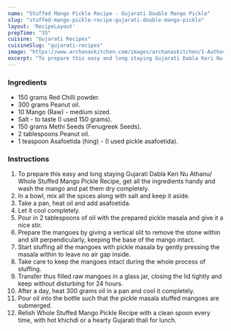 ---
name: "Stuffed Mango Pickle Recipe - Gujarati Double Mango Pickle"
slug: "stuffed-mango-pickle-recipe-gujarati-double-mango-pickle"
layout: 'RecipeLayout'
prepTime: "35"
cuisine: "Gujarati Recipes﻿"
cuisineSlug: "gujarati-recipes"
image: "https://www.archanaskitchen.com/images/archanaskitchen/1-Author/Chatori_Ladki/whole-stuffed-mango-pickle-recipe-guajarati-dabla-kairi-nu-athanu.jpg"
excerpt: "To prepare this easy and long staying Gujarati Dabla Keri Nu Athanu Whole Stuffed Mango Pickle Recipe, get all the ingredients handy and wash the mango and pat them dry completely"
---

### Ingredients

- 150 grams Red Chilli powder.
- 300 grams Peanut oil.
- 10 Mango (Raw) - medium sized.
- Salt - to taste (I used 150 grams).
- 150 grams Methi Seeds (Fenugreek Seeds).
- 2 tablespoons Peanut oil.
- 1 teaspoon Asafoetida (hing) - (I used pickle asafoetida).

### Instructions

1. To prepare this easy and long staying Gujarati Dabla Keri Nu Athanu/ Whole Stuffed Mango Pickle Recipe, get all the ingredients handy and wash the mango and pat them dry completely.
1. In a bowl, mix all the spices along with salt and keep it aside.
1. Take a pan, heat oil and add asafoetida.
1. Let it cool completely.
1. Pour in 2 tablespoons of oil with the prepared pickle masala and give it a nice stir.
1. Prepare the mangoes by giving a vertical slit to remove the stone within and slit perpendicularly, keeping the base of the mango intact.
1. Start stuffing all the mangoes with pickle masala by gently pressing the masala within to leave no air gap inside.
1. Take care to keep the mangoes intact during the whole process of stuffing.
1. Transfer thus filled raw mangoes in a glass jar, closing the lid tightly and keep without disturbing for 24 hours.
1. After a day, heat 300 grams oil in a pan and cool it completely.
1. Pour oil into the bottle such that the pickle masala stuffed mangoes are submerged.
1. Relish Whole Stuffed Mango Pickle Recipe with a clean spoon every time, with hot khichdi or a hearty Gujarati thali for lunch.
